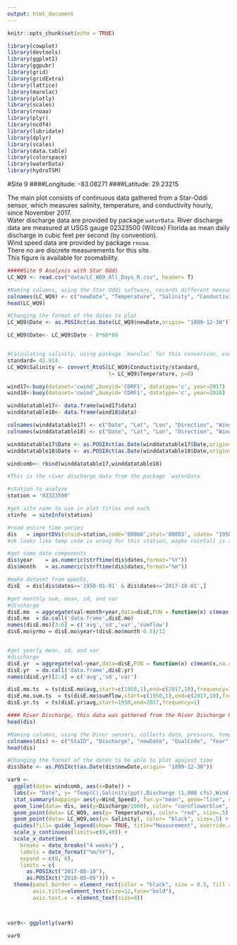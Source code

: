 ```yaml
---
output: html_document
---
```


```r
knitr::opts_chunk$set(echo = TRUE)

library(cowplot)
library(devtools)
library(ggplot2)
library(ggpubr)
library(grid)
library(gridExtra)
library(lattice)
library(marelac)
library(plotly)
library(scales)
library(rnoaa)
library(plyr)
library(ncdf4)
library(lubridate)
library(dplyr)
library(scales)
library(data.table)
library(colorspace)
library(waterData)
library(hydroTSM)
```

#Site 9
####Longitude:  -83.08271
####Latitude:    29.23215


The main plot consists of continuous data gathered from a Star-Oddi sensor, which measures salinity, temperature, and conductivity hourly, since November 2017.           
Water discharge data are provided by package `waterData`. River discharge data are measured at USGS gauge 02323500 (Wilcox) Florida as mean daily discharge in cubic feet per second (by convention).                    
Wind speed data are provided by package `rnoaa`.                       
There no are discrete measurements for this site.         
This figure is available for zoomability.     

```r
#####Site 9 Analysis with Star Oddi
LC_WQ9 <- read.csv("data/LC_WQ9_All_Days_R.csv", header= T)

#Naming columns, using the Star Oddi software, records different measurements than the Star Oddi, date, temperature, salinity, conducitivity, sound/velocity
colnames(LC_WQ9) <- c("newDate", "Temperature", "Salinity", "Conductivity", "Sound/Velocity")
head(LC_WQ9)

#Changing the format of the dates to plot
LC_WQ9$Date <- as.POSIXct(as.Date(LC_WQ9$newDate,origin= "1899-12-30"))

LC_WQ9$Date<- LC_WQ9$Date - 8*60*60


#Calculating salinity, using package `marelac` for this conversion, even though the Diver sensor salinity, we want to standardize the salinity by calculating it with the temperature and conductivity
standard= 42.914
LC_WQ9$Salinity <- convert_RtoS(LC_WQ9$Conductivity/standard, 
                                t= LC_WQ9$Temperature, p=0)

```

```r
wind17<-buoy(dataset='cwind',buoyid='CDRF1', datatype='c', year=2017)
wind18<-buoy(dataset='cwind',buoyid='CDRF1', datatype='c', year=2018)

winddatatable17<- data.frame(wind17$data)
winddatatable18<- data.frame(wind18$data)

colnames(winddatatable17) <- c("Date", "Lat", "Lon", "Direction", "Wind_Speed")
colnames(winddatatable18) <- c("Date", "Lat", "Lon", "Direction", "Wind_Speed")

winddatatable17$Date <- as.POSIXct(as.Date(winddatatable17$Date,origin= "1899-12-30"))
winddatatable18$Date <- as.POSIXct(as.Date(winddatatable18$Date,origin= "1899-12-30"))

windcomb<- rbind(winddatatable17,winddatatable18) 
```

```r
#This is the river discharge data from the package `waterData`

#station to analyze
station = '02323500'   

#get site name to use in plot titles and such
stinfo  = siteInfo(station)

#read entire time series
dis   = importDVs(staid=station,code='00060',stat='00003', sdate= "1950-01-01") 
#ok looks like temp code is wrong for this station, maybe rainfall is available?

#get some date components
dis$year    = as.numeric(strftime(dis$dates,format="%Y"))
dis$month   = as.numeric(strftime(dis$dates,format="%m")) 

#make dataset from epochs, 
disE  = dis[dis$dates>='1950-01-01' & dis$dates<='2017-10-01',]  

#get monthly sum, mean, sd, and var
#discharge
disE.mo  = aggregate(val~month+year,data=disE,FUN = function(x) c(mean(x,na.rm=T),sd(x,na.rm=T),var(x,na.rm=T),sum(x)))
disE.mo  = do.call('data.frame',disE.mo)
names(disE.mo)[3:6] = c('avg','sd','var','sumflow') 
disE.mo$yrmo = disE.mo$year+(disE.mo$month-0.5)/12       


#get yearly mean, sd, and var
#discharge
disE.yr  = aggregate(val~year,data=disE,FUN = function(x) c(mean(x,na.rm=T),sd(x,na.rm=T),var(x,na.rm=T)))
disE.yr  = do.call('data.frame',disE.yr)
names(disE.yr)[2:4] = c('avg','sd','var')                      

disE.mo.ts  = ts(disE.mo$avg,start=c(1950,1),end=c(2017,10),frequency=12)
disE.mo.sum.ts  = ts(disE.mo$sumflow,start=c(1950,1),end=c(2017,10),frequency=12)
disE.yr.ts  = ts(disE.yr$avg,start=1950,end=2017,frequency=1)

```

```r
#### River Discharge, this data was gathered from the River Discharge R file, and retrieved that way, the information is in the Rhistory for this analysis
head(dis)

#Naming columns, using the Diver sensors, collects date, pressure, temp, conductivity
colnames(dis) <- c("StaID", "Discharge", "newDate", "QualCode", "Year", "Month")
head(dis)

#Changing the format of the dates to be able to plot against time
dis$Date <- as.POSIXct(as.Date(dis$newDate,origin= "1899-12-30"))

```

```r
var9 <-
  ggplot(data= windcomb, aes(x=Date)) +
  labs(x= "Date", y= "Temp(C),Salinity(ppt),Discharge (1,000 cfs),Wind Speed (ms/c)") +
  stat_summary(mapping= aes(y=Wind_Speed), fun.y="mean", geom="line", color= "gray34", size=2) +
  geom_line(data= dis, aes(y=Discharge/1000), color= "cornflowerblue", size=2) +
  geom_point(data= LC_WQ9, aes(y= Temperature), color= "red", size=.5) +
  geom_point(data= LC_WQ9,aes(y= Salinity), color= "black", size=.5) +
  guides(fill= guide_legend(show= TRUE, title="Measurement", override.aes= list(colour= c("cornflowerblue", "black", "red"), size=5))) +
  scale_y_continuous(limits=c(0,40)) +
  scale_x_datetime(
    breaks = date_breaks("4 weeks") ,
    labels = date_format("%m/%Y"),
    expand = c(0, 0),
    limits = c(
      as.POSIXct("2017-08-10"),
      as.POSIXct("2018-05-05"))) +
  theme(panel.border = element_rect(color = "black", size = 0.5, fill = NA, linetype="solid"),
        axis.title=element_text(size=12,face="bold"),
        axis.text.x = element_text(size=8))



var9<- ggplotly(var9)

```
```r

var9
```
